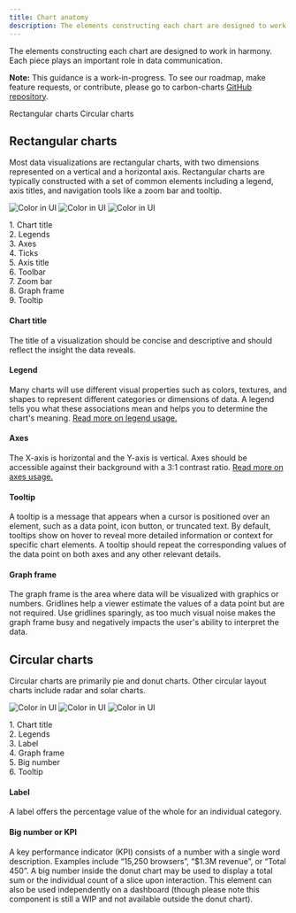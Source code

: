 ```yaml
---
title: Chart anatomy
description: The elements constructing each chart are designed to work in harmony. Each piece plays an important role in data communication.
---
```


<PageDescription>

The elements constructing each chart are designed to work in harmony. Each piece plays an important role in data communication.

</PageDescription>

<InlineNotification>

**Note:** This guidance is a work-in-progress. To see our roadmap, make feature requests, or contribute, please go to carbon-charts [GitHub repository](https://github.com/carbon-design-system/carbon-charts).

</InlineNotification>

<AnchorLinks>

<AnchorLink>Rectangular charts</AnchorLink>
<AnchorLink>Circular charts</AnchorLink>

</AnchorLinks>

## Rectangular charts

Most data visualizations are rectangular charts, with two dimensions represented on a vertical and a horizontal axis. Rectangular charts are typically constructed with a set of common elements including a legend, axis titles, and navigation tools like a zoom bar and tooltip.

<Row>
<Column  colLg={8} colMd={8} colSm={4}>
<ArtDirection>

![Color in UI](images/chart-anatomy-1sm.png)
![Color in UI](images/chart-anatomy-1.png)
![Color in UI](images/chart-anatomy-1.png)

</ArtDirection>

<Caption></Caption>
</Column>

<Column colLg={2} colMd={2} colSm={2} offsetLg={1}>
  <Aside>
    1. Chart title <Br/>
    2. Legends <Br/>
    3. Axes <Br/>
    4. Ticks <Br/>
    5. Axis title <Br/>
    6. Toolbar <Br/>
    7. Zoom bar <Br/>
    8. Graph frame <Br/>
    9. Tooltip <Br/>
  </Aside>
</Column>
</Row>

#### Chart title

The title of a visualization should be concise and descriptive and should reflect the insight the data reveals.

#### Legend

Many charts will use different visual properties such as colors, textures, and shapes to represent different categories or dimensions of data. A legend tells you what these associations mean and helps you to determine the chart's meaning. [Read more on legend usage.](../data-visualization/legends)

#### Axes

The X-axis is horizontal and the Y-axis is vertical. Axes should be accessible against their background with a 3:1 contrast ratio. [Read more on axes usage.](../data-visualization/axis-and-labels)

#### Tooltip

A tooltip is a message that appears when a cursor is positioned over an element, such as a data point, icon button, or truncated text. By default, tooltips show on hover to reveal more detailed information or context for specific chart elements. A tooltip should repeat the corresponding values of the data point on both axes and any other relevant details.

#### Graph frame

The graph frame is the area where data will be visualized with graphics or numbers. Gridlines help a viewer estimate the values of a data point but are not required. Use gridlines sparingly, as too much visual noise makes the graph frame busy and negatively impacts the user's ability to interpret the data.

## Circular charts

Circular charts are primarily pie and donut charts. Other circular layout charts include radar and solar charts.

<Row>
<Column  colLg={8} colMd={8} colSm={4}>
<ArtDirection>

![Color in UI](images/chart-anatomy-2sm.png)
![Color in UI](images/chart-anatomy-2.png)
![Color in UI](images/chart-anatomy-2.png)

</ArtDirection>
<Caption></Caption>
</Column>

<Column colLg={2} colMd={2} colSm={2} offsetLg={1}>
  <Aside>
    1. Chart title <Br/>
    2. Legends <Br/>
    3. Label <Br/>
    4. Graph frame <Br/>
    5. Big number <Br/>
    6. Tooltip <Br/>
  </Aside>
</Column>
</Row>

#### Label

A label offers the percentage value of the whole for an individual category.

#### Big number or KPI

A key performance indicator (KPI) consists of a number with a single word description. Examples include “15,250 browsers”, “\$1.3M revenue”, or “Total 450”. A big number inside the donut chart may be used to display a total sum or the individual count of a slice upon interaction. This element can also be used independently on a dashboard (though please note this component is still a WIP and not available outside the donut chart).
